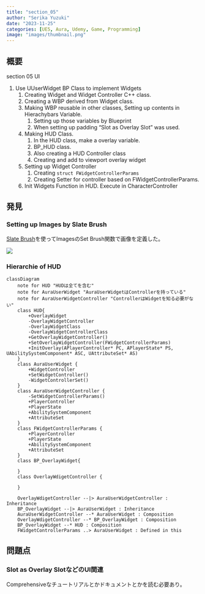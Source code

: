 ```yaml
---
title: "section_05"
author: "Serika Yuzuki"
date: "2023-11-25"
categories: [UE5, Aura, Udemy, Game, Programming]
image: "images/thumbnail.png"
---
```


## 概要

section 05 UI

1. Use UUserWidget BP Class to implement Widgets
    1. Creating Widget and Widget Controller C++ class.
    1. Creating a WBP derived from Widget class.
    1. Making WBP reusable in other classes, Setting up contents in Hierachybars Variable.
        1. Setting up those variables by Blueprint
        1. When setting up padding "Slot as Overlay Slot" was used.
    1. Making HUD Class.
        1. In the HUD class, make a overlay variable.
        1. BP_HUD class.
        1. Also creating a HUD Controller class
        1. Creating and add to viewport overlay widget
    1. Setting up Widget Controller
        1. Creating `struct FWidgetControllerParams`
        1. Creating Setter for controller based on FWidgetControllerParams.
    1. Init Widgets Function in HUD. Execute in CharacterController




## 発見

### Setting up Images by Slate Brush

[Slate Brush](https://docs.unrealengine.com/4.26/en-US/API/Runtime/SlateCore/Styling/FSlateBrush/)を使ってImagesのSet Brush関数で画像を定義した。

![](images/5-1.png)

### Hierarchie of HUD

```mermaid
classDiagram
    note for HUD "HUDは全てを含む"
    note for AuraUserWidget "AuraUserWidgetはControllerを持っている"
    note for AuraUserWidgetController "ControllerはWidgetを知る必要がない"
    class HUD{
        +OverlayWidget
        -OverlayWidgetController
        -OverlayWidgetClass
        -OverlayWidgetControllerClass
        +GetOverlayWidgetController()
	    +SetOverlayWidgetController(FWidgetControllerParams)
	    +InitOverlay(APlayerController* PC, APlayerState* PS, UAbilitySystemComponent* ASC, UAttributeSet* AS)
    }
    class AuraUserWidget {
        +WidgetController
        +SetWidgetController()
        -WidgetControllerSet()
    }
    class AuraUserWidgetController {
        -SetWidgetControllerParams()
        +PlayerController
        +PlayerState
        +AbilitySystemComponent
        +AttributeSet
    }
    class FWidgetControllerParams {
        +PlayerController
        +PlayerState
        +AbilitySystemComponent
        +AttributeSet
    }
    class BP_OverlayWidget{

    }
    class OverlayWdigetController {

    }

    OverlayWdigetController --|> AuraUserWidgetController : Inheritance
    BP_OverlayWidget --|> AuraUserWidget : Inheritance
    AuraUserWidgetController --* AuraUserWidget : Composition
    OverlayWdigetController --* BP_OverlayWidget : Composition
    BP_OverlayWidget --* HUD : Composition
    FWidgetControllerParams ..> AuraUserWidget : Defined in this
```

## 問題点

### Slot as Overlay SlotなどのUI関連

Comprehensiveなチュートリアルとかドキュメントとかを読む必要あり。

